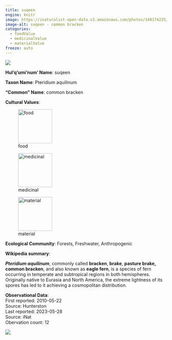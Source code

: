 ```yaml
---
title: suqeen
engine: knitr
image: https://inaturalist-open-data.s3.amazonaws.com/photos/149174235/medium.jpeg
image-alt: suqeen - common bracken
categories:
  - foodValue
  - medicinalValue
  - materialValue
freeze: auto
---
```

![](https://inaturalist-open-data.s3.amazonaws.com/photos/149174235/medium.jpeg){fig-alt="suqeen - common bracken"}

**Hul'q'umi'num' Name**: suqeen



**Taxon Name**: Pteridium aquilinum

**"Common" Name**: common bracken

**Cultural Values**:  

::: {layout-nrow=1 style="width:60%"}
![food](/files/food.svg){width=106px}

![medicinal](/files/medicinal.svg){width=106px}

![material](/files/material.svg){width=106px}
:::

**Ecological Community**: Forests, Freshwater, Anthropogenic

**Wikipedia summary**:  
<p class="mw-empty-elt">
</p>

<p><i><b>Pteridium aquilinum</b></i>, commonly called <b>bracken</b>, <b>brake</b>, <b>pasture brake, common bracken</b>, and also known as <b>eagle fern</b>, is a species of fern occurring in temperate and subtropical regions in both hemispheres. Originally native to Eurasia and North America, the extreme lightness of its spores has led to it achieving a cosmopolitan distribution.

**Observational Data**:   
First reported: 2010-05-22  
Source: Hunterston  
Last reported: 2023-05-28  
Source: iNat  
Obervation count: 12

![](community_dist.png)
